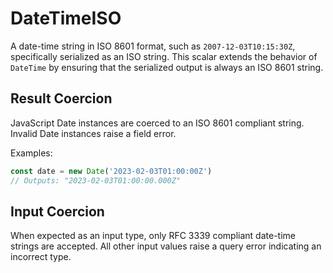 
# DateTimeISO

A date-time string in ISO 8601 format, such as `2007-12-03T10:15:30Z`, specifically serialized as an
ISO string. This scalar extends the behavior of `DateTime` by ensuring that the serialized output is
always an ISO 8601 string.

## Result Coercion

JavaScript Date instances are coerced to an ISO 8601 compliant string. Invalid Date instances raise
a field error.

Examples:

```js
const date = new Date('2023-02-03T01:00:00Z')
// Outputs: "2023-02-03T01:00:00.000Z"
```

## Input Coercion

When expected as an input type, only RFC 3339 compliant date-time strings are accepted. All other
input values raise a query error indicating an incorrect type.
